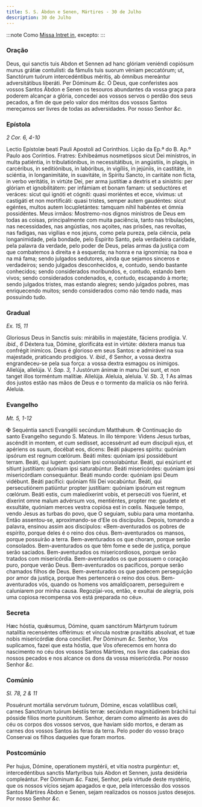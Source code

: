 ```yaml
---
title: S. S. Ábdon e Senen, Mártires - 30 de Julho
description: 30 de Julho
---
```


:::note
Como [Missa Intret in](/missal/comum/6muitosmartires1.mdx), excepto:
:::

### Oração

<div class="grid grid-cols-2 gap-5">
  <span class="text-justify">
    Deus, qui sanctis tuis Abdon et Sennen ad hanc glóriam veniéndi copiósum
    munus grátiæ contulísti: da fámulis tuis suorum véniam peccatórum; ut,
    Sanctórum tuórum intercedéntibus méritis, ab ómnibus mereántur
    adversitátibus liberáti. Per Dóminum <em>&c.</em>
  </span>
  <span class="text-justify">
    Ó Deus, que conferistes aos vossos Santos Ábdon e Senen os tesouros
    abundantes da vossa graça para poderem alcançar a glória, concedei aos
    vossos servos o perdão dos seus pecados, a fim de que pelo valor dos méritos
    dos vossos Santos mereçamos ser livres de todas as adversidades. Por nosso
    Senhor <em>&c.</em>
  </span>
</div>

### Epístola

_2 Cor. 6, 4-10_

<div class="grid grid-cols-2 gap-5">
  <span class="text-justify">
    Lectio Epístolæ beati Pauli Apostoli ad Corinthios.
  </span>
  <span class="text-justify">
    Lição da Ep.ª do B. Ap.º Paulo aos Coríntios.
  </span>
  <span class="text-justify">
    Fratres: Exhibeámus nosmetípsos sicut Dei minístros, in multa patiéntia, in
    tribulatiónibus, in necessitátibus, in angústiis, in plagis, in carcéribus,
    in seditiónibus, in labóribus, in vigíliis, in jejúniis, in castitáte, in
    sciéntia, in longanimitáte, in suavitáte, in Spíritu Sancto, in caritáte non
    ficta, in verbo veritátis, in virtúte Dei, per arma justítiæ a dextris et a
    sinístris: per glóriam et ignobilitátem: per infámiam et bonam famam: ut
    seductóres et veráces: sicut qui ignóti et cógniti: quasi moriéntes et ecce,
    vívimus: ut castigáti et non mortificáti: quasi tristes, semper autem
    gaudéntes: sicut egéntes, multos autem locupletántes: tamquam nihil habéntes
    et ómnia possidéntes.
  </span>
  <span class="text-justify">
    Meus irmãos: Mostremo-nos dignos ministros de Deus em todas as coisas,
    principalmente com muita paciência, tanto nas tribulações, nas necessidades,
    nas angústias, nos açoites, nas prisões, nas revoltas, nas fadigas, nas
    vigílias e nos jejuns, como pela pureza, pela ciência, pela longanimidade,
    pela bondade, pelo Espírito Santo, pela verdadeira caridade, pela palavra da
    verdade, pelo poder de Deus, pelas armas da justiça com que combatemos à
    direita e à esquerda; na honra e na ignomínia; na boa e na má fama; sendo
    julgados sedutores, ainda que sejamos sinceros e verdadeiros; sendo julgados
    desconhecidos, e, contudo, sendo bastante conhecidos; sendo considerados
    moribundos, e, contudo, estando bem vivos; sendo considerados condenados, e,
    contudo, escapando à morte; sendo julgados tristes, mas estando alegres;
    sendo julgados pobres, mas enriquecendo muitos; sendo considerados como não
    tendo nada, mas possuindo tudo.
  </span>
</div>

### Gradual

_Ex. 15, 11_

<div class="grid grid-cols-2 gap-5">
  <span class="text-justify">
    Gloriosus Deus in Sanctis suis: mirábilis in majestáte, fáciens prodígia. V.
    <em>ibid., 6</em> Déxtera tua, Dómine, glorificáta est in virtúte: déxtera manus
    tua confrégit inimícos.
  </span>
  <span class="text-justify">
    Deus é glorioso em seus Santos: e admirável na sua majestade, praticando
    prodígios. V. <em>ibid., 6</em> Senhor, a vossa dextra engrandeceu-se pela
    sua força: a vossa dextra esmagou os inimigos.
  </span>
  <span class="text-justify">
    Allelúja, allelúja. V. <em>Sap. 3, 1</em> Justórum ánimæ in manu Dei sunt,
    et non tanget illos torméntum malítiæ. Allelúja.
  </span>
  <span class="text-justify">
    Aleluia, aleluia. V. <em>Sb. 3, 1</em> As almas dos justos estão nas mãos de
    Deus e o tormento da malícia os não ferirá. Aleluia.
  </span>
</div>

### Evangelho

_Mt. 5, 1-12_

<div class="grid grid-cols-2 gap-5">
  <span class="text-justify">
    <span class="text-red-500">&#10016;</span> Sequéntia sancti Evangélii
    secúndum Matthǽum.
  </span>
  <span class="text-justify">
    <span class="text-red-500">&#10016;</span> Continuação do santo Evangelho
    segundo S. Mateus.
  </span>
  <span class="text-justify">
    In illo témpore: Videns Jesus turbas, ascéndit in montem, et cum sedísset,
    accessérunt ad eum discípuli ejus, et apériens os suum, docébat eos, dicens:
    Beáti páuperes spíritu: quóniam ipsórum est regnum cœlórum. Beáti mites:
    quóniam ipsi possidébunt terram. Beáti, qui lugent: quóniam ipsi
    consolabúntur. Beáti, qui esúriunt et sítiunt justítiam: quóniam ipsi
    saturabúntur. Beáti misericórdes: quóniam ipsi misericórdiam consequántur.
    Beáti mundo corde: quóniam ipsi Deum vidébunt. Beáti pacífici: quóniam fílii
    Dei vocabúntur. Beáti, qui persecutiónem patiúntur propter justítiam:
    quóniam ipsórum est regnum cœlórum. Beáti estis, cum maledíxerint vobis, et
    persecúti vos fúerint, et díxerint omne malum advérsum vos, mentiéntes,
    propter me: gaudete et exsultáte, quóniam merces vestra copiósa est in
    cœlis.
  </span>
  <span class="text-justify">
    Naquele tempo, vendo Jesus as turbas do povo, que O seguiam, subiu para uma
    montanha. Então assentou-se, aproximando-se d’Ele os discípulos. Depois,
    tomando a palavra, ensinou assim aos discípulos: «Bem-aventurados os pobres
    de espírito, porque deles é o reino dos céus. Bem-aventurados os mansos,
    porque possuirão a terra. Bem-aventurados os que choram, porque serão
    consolados. Bem-aventurados os que têm fome e sede de justiça, porque serão
    saciados. Bem-aventurados os misericordiosos, porque serão tratados com
    misericórdia. Bem-aventurados os que possuem o coração puro, porque verão
    Deus. Bem-aventurados os pacíficos, porque serão chamados filhos de Deus.
    Bem-aventurados os que padecem perseguição por amor da justiça, porque lhes
    pertencerá o reino dos céus. Bem-aventurados vós, quando os homens vos
    amaldiçoarem, perseguirem e caluniarem por minha causa. Regozijai-vos,
    então, e exultai de alegria, pois uma copiosa recompensa vos está preparada
    no céu».
  </span>
</div>

### Secreta

<div class="grid grid-cols-2 gap-5">
  <span class="text-justify">
    Hæc hóstia, quǽsumus, Dómine, quam sanctórum Mártyrum tuórum natalítia
    recenséntes offérimus: et víncula nostræ pravitátis absolvat, et tuæ nobis
    misericórdiæ dona concíliet. Per Dóminum <em>&c.</em>
  </span>
  <span class="text-justify">
    Senhor, Vos suplicamos, fazei que esta hóstia, que Vos oferecemos em honra
    do nascimento no céu dos vossos Santos Mártires, nos livre das cadeias dos
    nossos pecados e nos alcance os dons da vossa misericórdia. Por nosso Senhor
    <em>&c.</em>
  </span>
</div>

### Comúnio

_Sl. 78, 2 & 11_

<div class="grid grid-cols-2 gap-5">
  <span class="text-justify">
    Posuérunt mortália servórum tuórum, Dómine, escas volatílibus cœli, carnes
    Sanctórum tuórum béstiis terræ: secúndum magnitúdinem bráchii tui pósside
    fílios morte punitórum.
  </span>
  <span class="text-justify">
    Senhor, deram como alimento às aves do céu os corpos dos vossos servos, que
    haviam sido mortos, e deram as carnes dos vossos Santos às feras da terra.
    Pelo poder do vosso braço Conservai os filhos daqueles que foram mortos.
  </span>
</div>

### Postcomúnio

<div class="grid grid-cols-2 gap-5">
  <span class="text-justify">
    Per hujus, Dómine, operationem mystérii, et vitia nostra purgéntur: et,
    intercedéntibus sanctis Martyribus tuis Abdon et Sennen, justa desidéria
    compleántur. Per Dóminum <em>&c.</em>
  </span>
  <span class="text-justify">
    Fazei, Senhor, pela virtude deste mystério, que os nossos vícios sejam
    apagados e que, pela intercessão dos vossos Santos Mártires Ábdon e Senen,
    sejam realizados os nossos justos desejos. Por nosso Senhor <em>&c.</em>
  </span>
</div>
